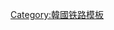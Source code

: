{{鐵道路線|
| 模板名稱 = 中央线 (韩国)
| 名稱 = [[File:Korail logo.svg|70px]] [[中央線 (韓國)|中央线]]
| 代表色 = #0066b3
| 背景顏色 = #ffffff
| 車站列表 = [[清凉里站|清凉里]] - [[回基站|回基]] - [[中浪站|中浪]] - [[上凤站|上凤]] - [[忘忧站|忘忧]] - [[养源站|养源]] - <del>[[东交站|东交]]</del> - [[九里站 (京畿道)|九里]] - [[陶农站|陶农]] - [[养正站|养正]] - [[德沼站|德沼]] - [[陶深站|陶深]] - [[八堂站|八堂]] - [[云吉山站|云吉山]](<del>[[陵内信号场]]</del>) - [[两水站 (韩国)|两水]] - [[新院站|新院]] - [[菊秀站|菊秀]] - [[我新站|我新]] - [[梧滨站|梧滨]] - [[杨平站|杨平]] - [[元德站|元德]] - [[龙门站 (京畿道)|龙门]] - [[砥平站|砥平]] - [[石佛站 (京畿道)|石佛]] - [[日新站 (京畿道)|日新]] - [[梅谷站 (韓國)|梅谷]] - [[杨东站|杨东]] - [[三山站 (京畿道)|三山]] - [[西原州站|西原州]](<del>[[艮岘站|艮岘]]</del>) - [[原州站|原州]] - <s>[[流交信号场]]</s> - <s>[[盘谷站|盘谷]]</s> - <s>[[金交信号场]]</s> - <s>[[雉岳站|雉岳]]</s> - <s>[[仓交信号场]]</s> - 云鹤信号场（<s>[[神林站|神林]]</s>） - <s>[[莲交信号场]]</s> - <s>[[九鹤站|九鹤]]</s> - [[凤阳站 (忠清北道)|凤阳]] - [[堤川操车场]] - [[堤川站|堤川]] - [[高明站|高明]] - [[三谷站 (忠清北道)|三谷]] - [[嶋潭站|嶋潭]] - [[丹阳站 (忠清北道)|丹阳]] - <s>[[丹城站|丹城]]</s> - <s>[[竹岭信号场]]</s> - <s>[[喜方寺站|喜方寺]]</s> - [[丰基站 (庆尚北道)|丰基]] - <s>[[安定信号场]]</s> - <s>[[北荣州信号场]]</s> - [[荣州站|荣州]] - <s>[[文殊站 (庆尚北道)|文殊]]</s> - <del>[[繩文站|繩文]]</del> - <del>[[平恩站|平恩]]</del> - [[瓮泉信号场]] - <s>[[麻仕站|麻仕]]</s> - <s>[[伊下站|伊下]]</s> - <s>[[西枝站|西枝]]</s> - [[安东站 (庆尚北道)|安东]] - <s>[[武陵站|武陵]]</s> - 望湖信号场（<s>[[云山站 (韩国)|云山]]</s>） - <s>[[丹村站|丹村]]</s> - [[业洞信号场]] - [[义城站|义城]] - [[飞凤信号场]] - [[塔里站|塔里]] - [[友保站|友保]] - [[花本站|花本]] - [[鳳林站 (韓國)|凤林]] - [[甲岘信号场]] - [[新宁站|新宁]] - [[花山站 (庆尚北道)|花山]] - <del>[[虎堂站|虎堂]]</del> - [[北永川站|北永川]] - [[永川站 (庆尚北道)|永川]] - <s>[[松浦信号场]]</s> - <s>[[林浦站|林浦]]</s> - [[阿火站|阿火]] - <s>[[乾川站|乾川]]</s> - [[牟梁站|牟梁]] - <s>[[栗洞信号场]]</s> - <s>[[西慶州信號所]]</s> - <s>[[西慶州站 (中央線)|西慶州]]</s> - <s>[[庆州站|庆州]]</s>
|注释=荣州-业洞区间和西原州-凤阳以分别于2020年12月和2020年1月改线
}}<noinclude>
[[Category:韓國铁路模板]]

</noinclude>